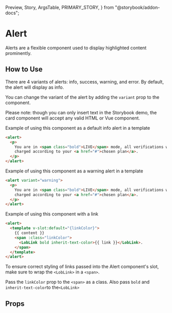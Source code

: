   Preview,
  Story,
  ArgsTable,
  PRIMARY_STORY,
} from "@storybook/addon-docs";

# Alert

Alerts are a flexible component used to display highlighted content prominently.

<Preview>
  <Story id="components-alert--primary" />
</Preview>

## How to Use

There are 4 variants of alerts: info, success, warning, and error. By default, the alert will display as info.

You can change the variant of the alert by adding the `variant` prop to the component.

Please note: though you can only insert text in the Storybook demo, the card component will accept any valid HTML or Vue component.

Example of using this component as a default info alert in a template

```html
<alert>
  <p>
    You are in <span class="bold">LIVE</span> mode, all verifications will be
    charged according to your <a href="#">chosen plan</a>.
  </p>
</alert>
```

Example of using this component as a warning alert in a template

```html
<alert variant="warning">
  <p>
    You are in <span class="bold">LIVE</span> mode, all verifications will be
    charged according to your <a href="#">chosen plan</a>.
  </p>
</alert>
```

Example of using this component with a link

```html
<alert>
  <template v-slot:default="{linkColor}">
    {{ content }}
    <span :class="linkColor">
      <LobLink bold inherit-text-color>{{ link }}</LobLink>.
    </span>
  </template>
</alert>
```

To ensure correct styling of links passed into the Alert component's slot, make sure to wrap the `<LobLink>` in a `<span>`.

Pass the `linkColor` prop to the `<span>` as a class. Also pass `bold` and `inherit-text-color`to the`<LobLink>`

## Props

<ArgsTable story={PRIMARY_STORY} />
